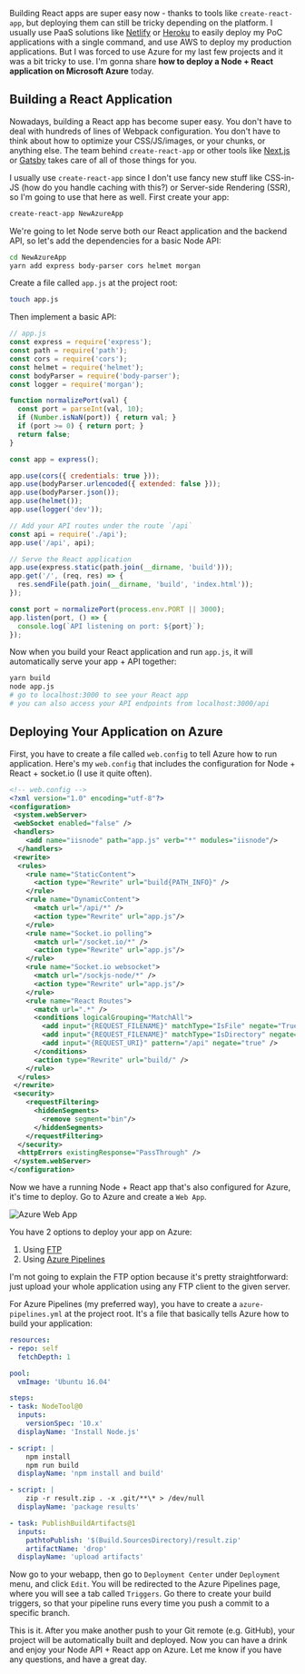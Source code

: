 
<div>

Building React apps are super easy now - thanks to tools like `create-react-app`, but deploying them can still be tricky depending on the platform. I usually use PaaS solutions like [Netlify](https://www.netlify.com/) or [Heroku](https://www.heroku.com/) to easily deploy my PoC applications with a single command, and use AWS to deploy my production applications. But I was forced to use Azure for my last few projects and it was a bit tricky to use. I'm gonna share **how to deploy a Node + React application on Microsoft Azure** today.

## Building a React Application

Nowadays, building a React app has become super easy. You don't have to deal with hundreds of lines of Webpack configuration. You don't have to think about how to optimize your CSS/JS/images, or your chunks, or anything else. The team behind `create-react-app` or other tools like [Next.js](https://nextjs.org/) or [Gatsby](https://www.gatsbyjs.org/) takes care of all of those things for you.

I usually use `create-react-app` since I don't use fancy new stuff like CSS-in-JS (how do you handle caching with this?) or Server-side Rendering (SSR), so I'm going to use that here as well. First create your app:

```bash
create-react-app NewAzureApp
```

We're going to let Node serve both our React application and the backend API, so let's add the dependencies for a basic Node API:

```bash
cd NewAzureApp
yarn add express body-parser cors helmet morgan
```

Create a file called `app.js` at the project root:

```bash
touch app.js
```

Then implement a basic API:

```js
// app.js
const express = require('express');
const path = require('path');
const cors = require('cors');
const helmet = require('helmet');
const bodyParser = require('body-parser');
const logger = require('morgan');

function normalizePort(val) {
  const port = parseInt(val, 10);
  if (Number.isNaN(port)) { return val; }
  if (port >= 0) { return port; }
  return false;
}

const app = express();

app.use(cors({ credentials: true }));
app.use(bodyParser.urlencoded({ extended: false }));
app.use(bodyParser.json());
app.use(helmet());
app.use(logger('dev'));

// Add your API routes under the route `/api`
const api = require('./api');
app.use('/api', api);

// Serve the React application
app.use(express.static(path.join(__dirname, 'build')));
app.get('/', (req, res) => {
  res.sendFile(path.join(__dirname, 'build', 'index.html'));
});

const port = normalizePort(process.env.PORT || 3000);
app.listen(port, () => {
  console.log(`API listening on port: ${port}`);
});
```

Now when you build your React application and run `app.js`, it will automatically serve your app + API together:

```bash
yarn build
node app.js
# go to localhost:3000 to see your React app
# you can also access your API endpoints from localhost:3000/api
```

## Deploying Your Application on Azure

First, you have to create a file called `web.config` to tell Azure how to run application. Here's my `web.config` that includes the configuration for Node + React + socket.io (I use it quite often).

```xml
<!-- web.config -->
<?xml version="1.0" encoding="utf-8"?>
<configuration>
 <system.webServer>
 <webSocket enabled="false" />
 <handlers>
    <add name="iisnode" path="app.js" verb="*" modules="iisnode"/>
  </handlers>
 <rewrite>
  <rules>
    <rule name="StaticContent">
      <action type="Rewrite" url="build{PATH_INFO}" />
    </rule>
    <rule name="DynamicContent">
      <match url="/api/*" />
      <action type="Rewrite" url="app.js"/>
    </rule>
    <rule name="Socket.io polling">
      <match url="/socket.io/*" />
      <action type="Rewrite" url="app.js"/>
    </rule>
    <rule name="Socket.io websocket">
      <match url="/sockjs-node/*" />
      <action type="Rewrite" url="app.js"/>
    </rule>
    <rule name="React Routes">
      <match url=".*" />
      <conditions logicalGrouping="MatchAll">
        <add input="{REQUEST_FILENAME}" matchType="IsFile" negate="True"/>
        <add input="{REQUEST_FILENAME}" matchType="IsDirectory" negate="True"/>
        <add input="{REQUEST_URI}" pattern="/api" negate="true" />
      </conditions>
      <action type="Rewrite" url="build/" />
    </rule>
  </rules>
 </rewrite>
 <security>
    <requestFiltering>
      <hiddenSegments>
        <remove segment="bin"/>
      </hiddenSegments>
    </requestFiltering>
  </security>
  <httpErrors existingResponse="PassThrough" />
 </system.webServer>
</configuration>
```

Now we have a running Node + React app that's also configured for Azure, it's time to deploy. Go to Azure and create a `Web App`.

<img src={azureWebapp} title="Azure Web App" className="mb-175" />

You have 2 options to deploy your app on Azure:

1. Using [FTP](https://docs.microsoft.com/en-us/azure/app-service/deploy-ftp)
2. Using [Azure Pipelines](https://docs.microsoft.com/en-us/azure/devops/pipelines/?view=azure-devops)

I'm not going to explain the FTP option because it's pretty straightforward: just upload your whole application using any FTP client to the given server.

For Azure Pipelines (my preferred way), you have to create a `azure-pipelines.yml` at the project root. It's a file that basically tells Azure how to build your application:

```yaml
resources:
- repo: self
  fetchDepth: 1

pool:
  vmImage: 'Ubuntu 16.04'

steps:
- task: NodeTool@0
  inputs:
    versionSpec: '10.x'
  displayName: 'Install Node.js'

- script: |
    npm install
    npm run build
  displayName: 'npm install and build'

- script: |
    zip -r result.zip . -x .git/**\* > /dev/null
  displayName: 'package results'

- task: PublishBuildArtifacts@1
  inputs:
    pathtoPublish: '$(Build.SourcesDirectory)/result.zip' 
    artifactName: 'drop' 
  displayName: 'upload artifacts'
```

Now go to your webapp, then go to `Deployment Center` under `Deployment` menu, and click `Edit`. You will be redirected to the Azure Pipelines page, where you will see a tab called `Triggers`. Go there to create your build triggers, so that your pipeline runs every time you push a commit to a specific branch.

This is it. After you make another push to your Git remote (e.g. GitHub), your project will be automatically built and deployed. Now you can have a drink and enjoy your Node API + React app on Azure. Let me know if you have any questions, and have a great day.

</div>